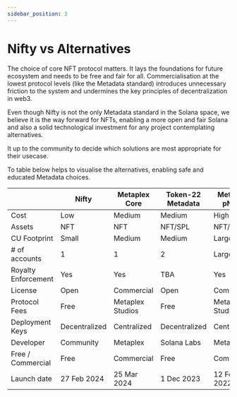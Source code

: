 ```yaml
---
sidebar_position: 3
---
```


# Nifty vs Alternatives

The choice of core NFT protocol matters. It lays the foundations for future ecosystem and needs to be free and fair for all. Commercialisation at the lowest protocol levels (like the Metadata standard) introduces unnecessary friction to the system and undermines the key principles of decentralization in web3.

Even though Nifty is not the only Metadata standard in the Solana space, we believe it is the way forward for NFTs, enabling a more open and fair Solana and also a solid technological investment for any project contemplating alternatives.

It up to the community to decide which solutions are most appropriate for their usecase.

To table below helps to visualise the alternatives, enabling safe and educated Metadata choices.

||Nifty|Metaplex Core|Token-22 Metadata|Metaplex pNFTs|
|-----|-----|-----|-----|-----|
|Cost|Low|Medium|Medium|High|
|Assets|NFT|NFT|NFT/SPL|NFT/SPL|
|CU Footprint|Small|Medium|Medium|Large|
|# of accounts|1|1|2|Large|
|Royalty Enforcement|Yes|Yes|TBA|Yes|
|License|Open|Commercial|Open|Commercial|
|Protocol Fees|Free|Metaplex Studios|Free|Metaplex Studios|
|Deployment Keys|Decentralized|Centralized|Decentralized|Centralized|
|Developer|Community|Metaplex|Solana Labs|Metaplex|
|Free / Commercial|Free|Commercial|Free|Commercial|
|Launch date|27 Feb 2024|25 Mar 2024|1 Dec 2023|12 Feb 2022|


```
